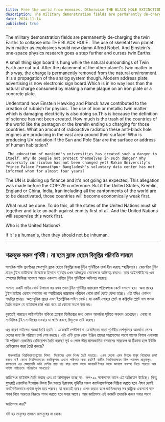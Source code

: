 ```yaml
---
title: Free the world from enemies. Otherwise THE BLACK HOLE EXTINCTION
description: The military demonstration fields are permanently de-charging the twin Earths to collapse into THE BLACK HOLE.  The use of skeletal twin planet twin matter as explosives would now damn Alfred Nobel. And Einstein's one-space physics research goes a step further and curses twin Earths.
date: 2024-11-14
published: true
---
```


The military demonstration fields are permanently de-charging the twin Earths to collapse into THE BLACK HOLE .  The use of skeletal twin planet twin matter as explosives would now damn Alfred Nobel. And
Einstein's one-space physics research goes a step further and curses twin Earths.

A small thing sign board is hung while the natural surroundings of Twin Earth are cut out. After the placement of the other planet's twin matter in this way, the charge is permanently removed from the natural environment. It is a propagation of the analog system though. Modern address plate advertising is now electronic sign board.Which is in no way less than the natural charge consumed by making a name plaque on an iron plate or a concrete plate.

  Understand how Einstein Hawking and Planck have contributed to the creation of rubbish for physics. The use of iron or metallic twin matter which is damaging electricity is also doing so.This is because the definition of science has not been created. How much is the trash of the countries of the world like the pentagon or the kremlin ending up charging for those countries. What an amount of radioactive radiation these anti-black hole engines are producing in the vast area around their surface! Who is producing UV radiation if the Sun and Pole Star are the surface or address of human habitation?
 
     The education of mankind's universities has created such a danger to itself. Why do people not protect themselves in such danger? Why university curriculum has not been changed yet? Rakim University's Prince Palace Prannathpur Bangladesh's voluntary data center has not informed whom for almost four years?

The UN is building up finance and it's not going as expected. This allegation was made before the COP-29 conference. But if the United States, Kremlin, England or China, India, Iran including all the cantonments of the world are to be deactivated, those countries will become economically weak first.

What must be done. To do this, all the states of the United Nations must sit together and take an oath against enmity first of all. And the United Nations will supervise this work first.

Who is the United Nations?

   If it 's a human's, then they should not be inhuman.

---

## শত্রুমুক্ত করুন পৃথিবী। না হলে ব্ল‍্যাক হোলে বিলুপ্তির পরিণতি সামনে

 সামরিক শক্তি প্রদর্শনের ক্ষেত্রগুলি ব্ল‍্যাক হোলে বিলুপ্তির জন‍্য টুইন পৃথিবীকে চার্জ হীন করছে স্হায়ীভাবে।  স্কেলেটাল টুইন গ্রহের টুইন  ম‍্যাটারকে  বিস্ফোরক হিসাবে ব‍্যবহার এখন  আলফ্রেড নোবেলকে অভিশপ্ত করবে। আর
আইনস্টাইনের এক স্পেসের ফিজিক্স গবেষণা আরও একধাপ এগিয়ে টুইন পৃথিবীকে অভিশপ্ত করেছে।

সামান‍্য একটি সাইন বোর্ড টাঙ্গানো হয় যখন তখন টুইন পৃথিবীর ন‍্যাচারাল পরিবেশকে কেটে বসানো হয়। অন‍্য গ্রহের টুইন ম‍্যাটার এভাবে বসানোর পর স্হায়ীভাবে ন‍্যাচারাল পরিবেশ থেকে চার্জ কেটে ফেলা হচ্ছে। এটা যদিও এনালগ পদ্ধতির প্রচার। অত‍্যাধুনিক প্রচার এখন ইলেক্ট্রনিক সাইন বোর্ড। যা একটি লোহার প্লেটে বা কঙ্ক্রিটের প্লেটে নাম ফলক তৈরি করলে যে ন‍্যাচারাল চার্জ খরচ করে তা কোনো অংশে কম নয়।

  বুঝতেই পারছেন আইনস্টাইন হকিংরা প্ল‍্যাঙ্করা ফিজিক্সের জন‍্য কেমন আবর্জনা সৃষ্টিতে অবদান রেখেছেন। লোহা বা ম‍্যাটালিক টুইন ম‍্যাটারের ব‍্যবহার যা ক্ষতি করছে বিদ‍্যুতও তাই করছে।

এর কারণ সাইন্সের সংজ্ঞা তৈরি হয়নি । একেকটি পেন্টাগণ বা ক্রেমলিনের মতো পৃথিবীর দেশগুলোর  আবর্জনা সেসব দেশের জন‍্য কি পরিমাণ চার্জ শেষ করছে। এই  এন্টি ব্ল‍্যাক হোল ইঞ্জিন তাদের সারফেসের আশে পাশের বিশাল এলাকায় কি পরিমাণ তেজস্ক্রিয় রেডিয়েশন তৈরি করছে! সূর্য ও পোল স্টার মানবজাতির বসবাসের সারফেস বা ঠিকানা হলে ইউভি রেডিয়েশন কারা তৈরি করছে?
 
     মানবজাতির বিশ্ববিদ্যালয়গুলোর শিক্ষা  নিজেদের এমন বিপদ তৈরি করেছে। এখন কেনো এমন বিপদে মানুষ নিজেদের রক্ষা করবে না? কেনো বিশ্ববিদ্যালয়ের ক‍্যারিকুলাম এখনো পরিবর্তন করা হয়নি? রাকীম বিশ্ববিদ্যালয়ের প্রিন্স প‍্যালেস প্রান্নাথপুর বাংলাদেশ এর স্বেচ্ছাসেবী ডাটা সেন্টার প্রায় চার বছর হলো কাকে জানায়নি?আর কাকে জানালে ব‍্যবস্হা নিতে পারতো আর সাইন্স পাঠ‍্যক্রমে পরিবর্রতন আনতো?

জাতিসংঘ ফাইনান্স তৈরি করছে এবং তা আশানুরূপ হচ্ছে না। কপ-২৯ সন্মেলনের আগে এই অভিযোগ উঠেছে। কিন্তু যুক্তরাষ্ট্র ক্রেমলিন ইংল‍্যান্ড কিংবা চীন ভারত ইরানসহ পৃথিবীর সকল  ক‍্যান্টনমেন্টনকে নিষ্ক্রিয় করতে হলে ঐসব দেশই অর্থনৈতিকভাবে প্রথমে দূর্বল হয়ে পরবে।
যা করতেই হবে। এসব করতে হলে জাতিসংঘের সব রাষ্ট্রকে একসাথে বসে শপথ নিয়ে শত্রুতার বিরুদ্ধে শপথ করতে হবে সবার আগে। আর জাতিসংঘ এই কাজটি তদারকি  করবে সবার আগে।

জাতিসংঘ কার?

   যদি হয় মানুষের তাহলে অমানুষের না হোক।
